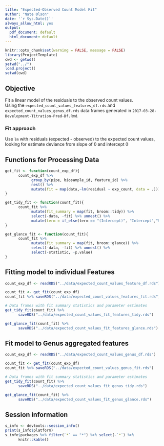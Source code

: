 ```yaml
---
title: "Expected-Observed Count Model Fit"
author: "Nate Olson"
date: '`r Sys.Date()`'
always_allow_html: yes
output:
  pdf_document: default
  html_document: default
---
```


```r
knitr::opts_chunk$set(warning = FALSE, message = FALSE)
library(ProjectTemplate)
cwd <- getwd()
setwd("../")
load.project()
setwd(cwd) 
```

## Objective
Fit a linear model of the residuals to the observed count values.  
Using the `expected_count_values_features_df.rds` and `expected_count_values_genus_df.rds` data frames generated in `2017-03-28-Development-Titration-Pred-Df.Rmd`. 

### Fit approach
Use `lm` with residuals (expected - observed) to the expected count values, looking for estimate deviance from slope of 0 and intercept 0
 
## Functions for Processing Data
```r
get_fit <- function(count_exp_df){
      count_exp_df %>% 
            group_by(pipe, biosample_id, feature_id) %>% 
            nest() %>% 
            mutate(fit = map(data,~lm(residual ~ exp_count, data = .)))
}

get_tidy_fit <- function(count_fit){
      count_fit %>% 
            mutate(fit_summary = map(fit, broom::tidy)) %>% 
            select(-data, -fit) %>% unnest() %>% 
            mutate(term = if_else(term == "(Intercept)", "Intercept","Slope"))
}

get_glance_fit <- function(count_fit){
      count_fit %>% 
            mutate(fit_summary = map(fit, broom::glance)) %>% 
            select(-data, -fit) %>% unnest() %>% 
            select(-statistic, -p.value) 
}
```


## Fitting model to individual Features
```r
count_exp_df <- readRDS("../data/expected_count_values_feature_df.rds")  

count_fit <- get_fit(count_exp_df)
count_fit %>% saveRDS("../data/expected_count_values_features_fit.rds") 

# Data frames with fit summary statistics and parameter estimates
get_tidy_fit(count_fit) %>% 
      saveRDS("../data/expected_count_values_fit_features_tidy.rds") 

get_glance_fit(count_fit) %>% 
      saveRDS("../data/expected_count_values_fit_features_glance.rds") 
``` 



## Fit model to Genus aggregated features 
```r
count_exp_df <- readRDS("../data/expected_count_values_genus_df.rds") 

count_fit <- get_fit(count_exp_df)
count_fit %>% saveRDS("../data/expected_count_values_genus_fit.rds") 

# Data frames with fit summary statistics and parameter estimates
get_tidy_fit(count_fit) %>% 
      saveRDS("../data/expected_count_values_fit_genus_tidy.rds") 

get_glance_fit(count_fit) %>% 
      saveRDS("../data/expected_count_values_fit_genus_glance.rds") 
```

## Session information
```r
s_info <- devtools::session_info()
print(s_info$platform)
s_info$packages %>% filter(`*` == "*") %>% select(-`*`) %>% 
      knitr::kable()
``` 
